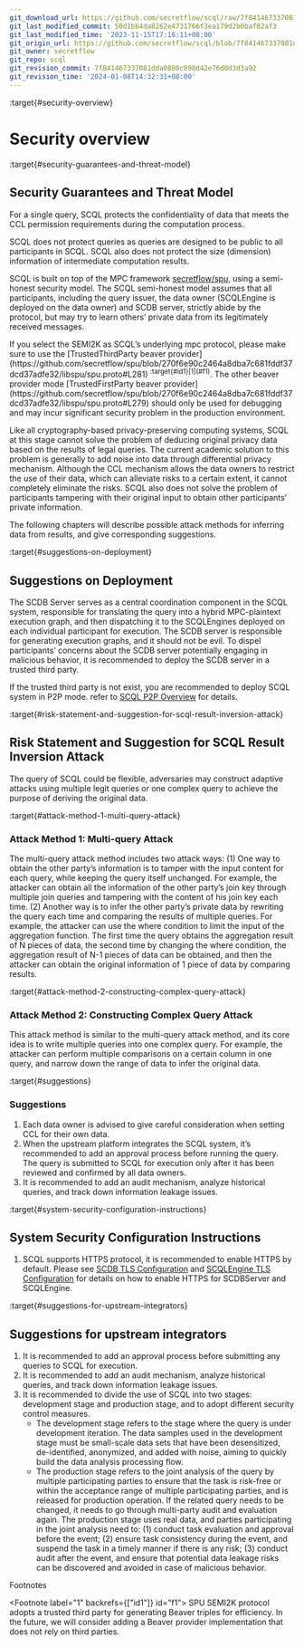```yaml
---
git_download_url: https://github.com/secretflow/scql/raw/7f841467337081dda0800c098d42e76d0d3d3a92/docs/topics/security/overview.rst
git_last_modified_commit: 50d1b64da8262e4731766f3ea179d2b0baf82af3
git_last_modified_time: '2023-11-15T17:16:11+08:00'
git_origin_url: https://github.com/secretflow/scql/blob/7f841467337081dda0800c098d42e76d0d3d3a92/docs/topics/security/overview.rst
git_owner: secretflow
git_repo: scql
git_revision_commit: 7f841467337081dda0800c098d42e76d0d3d3a92
git_revision_time: '2024-01-08T14:32:31+08:00'
---
```


:target{#security-overview}

# Security overview

:target{#security-guarantees-and-threat-model}

## Security Guarantees and Threat Model

For a single query, SCQL protects the confidentiality of data that meets the CCL permission requirements during the computation process.

SCQL does not protect queries as queries are designed to be public to all participants in SCQL. SCQL also does not protect the size (dimension) information of intermediate computation results.

SCQL is built on top of the MPC framework [secretflow/spu](https://github.com/secretflow/spu), using a semi-honest security model. The SCQL semi-honest model assumes that all participants, including the query issuer, the data owner (SCQLEngine is deployed on the data owner) and SCDB server, strictly abide by the protocol, but may try to learn others’ private data from its legitimately received messages.

<Container type="warning">
  If you select the SEMI2K as SCQL’s underlying mpc protocol, please make sure to use the [TrustedThirdParty beaver provider](https://github.com/secretflow/spu/blob/270f6e90c2464a8dba7c681fddf37dcd37adfe32/libspu/spu.proto#L281) <sup id="id1">:target{#id1}[1](#f1)</sup>. The other beaver provider mode [TrustedFirstParty beaver provider](https://github.com/secretflow/spu/blob/270f6e90c2464a8dba7c681fddf37dcd37adfe32/libspu/spu.proto#L279) should only be used for debugging and may incur significant security problem in the production environment.
</Container>

Like all cryptography-based privacy-preserving computing systems, SCQL at this stage cannot solve the problem of deducing original privacy data based on the results of legal queries. The current academic solution to this problem is generally to add noise into data through differential privacy mechanism. Although the CCL mechanism allows the data owners to restrict the use of their data, which can alleviate risks to a certain extent, it cannot completely eliminate the risks. SCQL also does not solve the problem of participants tampering with their original input to obtain other participants’ private information.

The following chapters will describe possible attack methods for inferring data from results, and give corresponding suggestions.

:target{#suggestions-on-deployment}

## Suggestions on Deployment

The SCDB Server serves as a central coordination component in the SCQL system, responsible for translating the query into a hybrid MPC-plaintext execution graph, and then dispatching it to the SCQLEngines deployed on each individual participant for execution. The SCDB server is responsible for generating execution graphs, and it should not be evil. To dispel participants’ concerns about the SCDB server potentially engaging in malicious behavior, it is recommended to deploy the SCDB server in a trusted third party.

If the trusted third party is not exist, you are recommended to deploy SCQL system in P2P mode. refer to [SCQL P2P Overview](../system/intro-p2p.mdx) for details.

:target{#risk-statement-and-suggestion-for-scql-result-inversion-attack}

## Risk Statement and Suggestion for SCQL Result Inversion Attack

The query of SCQL could be flexible, adversaries may construct adaptive attacks using multiple legit queries or one complex query to achieve the purpose of deriving the original data.

:target{#attack-method-1-multi-query-attack}

### Attack Method 1: Multi-query Attack

The multi-query attack method includes two attack ways:
(1) One way to obtain the other party’s information is to tamper with the input content for each query, while keeping the query itself unchanged. For example, the attacker can obtain all the information of the other party’s join key through multiple join queries and tampering with the content of his join key each time.
(2) Another way is to infer the other party’s private data by rewriting the query each time and comparing the results of multiple queries. For example, the attacker can use the where condition to limit the input of the aggregation function. The first time the query obtains the aggregation result of N pieces of data, the second time by changing the where condition, the aggregation result of N-1 pieces of data can be obtained, and then the attacker can obtain the original information of 1 piece of data by comparing results.

:target{#attack-method-2-constructing-complex-query-attack}

### Attack Method 2: Constructing Complex Query Attack

This attack method is similar to the multi-query attack method, and its core idea is to write multiple queries into one complex query.
For example, the attacker can perform multiple comparisons on a certain column in one query, and narrow down the range of data to infer the original data.

:target{#suggestions}

### Suggestions

1. Each data owner is advised to give careful consideration when setting CCL for their own data.
2. When the upstream platform integrates the SCQL system, it’s recommended to add an approval process before running the query. The query is submitted to SCQL for execution only after it has been reviewed and confirmed by all data owners.
3. It is recommended to add an audit mechanism, analyze historical queries, and track down information leakage issues.

:target{#system-security-configuration-instructions}

## System Security Configuration Instructions

1. SCQL supports HTTPS protocol, it is recommended to enable HTTPS by default. Please see [SCDB TLS Configuration](../../reference/centralized-deploy-config.mdx#scdb-tls) and [SCQLEngine TLS Configuration](../../reference/p2p-deploy-config.mdx#scqlengine-tls) for details on how to enable HTTPS for SCDBServer and SCQLEngine.

:target{#suggestions-for-upstream-integrators}

## Suggestions for upstream integrators

1. It is recommended to add an approval process before submitting any queries to SCQL for execution.
2. It is recommended to add an audit mechanism, analyze historical queries, and track down information leakage issues.
3. It is recommended to divide the use of SCQL into two stages: development stage and production stage, and to adopt different security control measures.
   - The development stage refers to the stage where the query is under development iteration. The data samples used in the development stage must be small-scale data sets that have been desensitized, de-identified, anonymized, and added with noise, aiming to quickly build the data analysis processing flow.
   - The production stage refers to the joint analysis of the query by multiple participating parties to ensure that the task is risk-free or within the acceptance range of multiple participating parties, and is released for production operation. If the related query needs to be changed, it needs to go through multi-party audit and evaluation again. The production stage uses real data, and parties participating in the joint analysis need to: (1) conduct task evaluation and approval before the event; (2) ensure task consistency during the event, and suspend the task in a timely manner if there is any risk; (3) conduct audit after the event, and ensure that potential data leakage risks can be discovered and avoided in case of malicious behavior.

<p className="sidebar-rubric">
  Footnotes
</p>

<Footnote label="1" backrefs={["id1"]} id="f1">
  SPU SEMI2K protocol adopts a trusted third party for generating Beaver triples for efficiency. In the future, we will consider adding a Beaver provider implementation that does not rely on third parties.
</Footnote>
